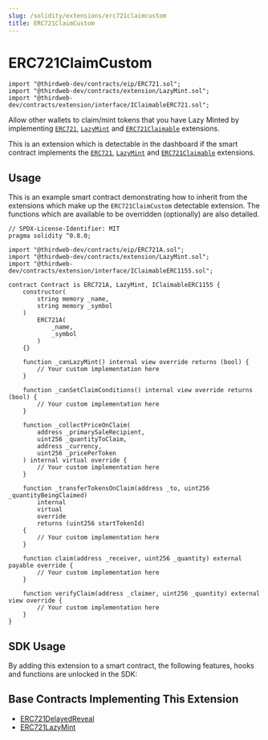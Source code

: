 ```yaml
---
slug: /solidity/extensions/erc721claimcustom
title: ERC721ClaimCustom
---
```



# ERC721ClaimCustom

```solidity
import "@thirdweb-dev/contracts/eip/ERC721.sol";
import "@thirdweb-dev/contracts/extension/LazyMint.sol";
import "@thirdweb-dev/contracts/extension/interface/IClaimableERC721.sol";
```

Allow other wallets to claim/mint tokens that you have Lazy Minted by 
implementing [`ERC721`](/solidity/extensions/erc721), [`LazyMint`](/solidity/extensions/lazymint) and [`ERC721Claimable`](/solidity/extensions/erc721claimable) extensions.

This is an extension which is detectable in the dashboard if the smart contract implements the 
[`ERC721`](/solidity/extensions/erc721), [`LazyMint`](/solidity/extensions/lazymint) and [`ERC721Claimable`](/solidity/extensions/erc721claimable) extensions.


<div className="row">

<div style={{ paddingLeft: 12, paddingBottom: 12 }}>

<ViewContractCodeButton
  link="https://github.com/thirdweb-dev/contracts/blob/main/contracts/eip/ERC721A.sol"
  name="ERC721"
  text="ERC721"
/>

</div>

<div style={{ paddingLeft: 12, paddingBottom: 12 }}>

<ViewContractCodeButton
  link="https://github.com/thirdweb-dev/contracts/blob/main/contracts/extension/LazyMint.sol"
  name="LazyMint"
  text="LazyMint"
/>

</div>

<div style={{ paddingLeft: 12, paddingBottom: 12 }}>

<ViewContractCodeButton
  link="https://github.com/thirdweb-dev/contracts/blob/main/contracts/extension/interface/IClaimableERC721.sol"
  name="ERC721Claimable"
  text="IClaimableERC721"
/>

</div>

</div>

## Usage

This is an example smart contract demonstrating how to inherit from the extensions which make up the `ERC721ClaimCustom` detectable extension. 
The functions which are available to be overridden (optionally) are also detailed.

```solidity
// SPDX-License-Identifier: MIT
pragma solidity ^0.8.0;

import "@thirdweb-dev/contracts/eip/ERC721A.sol";
import "@thirdweb-dev/contracts/extension/LazyMint.sol";
import "@thirdweb-dev/contracts/extension/interface/IClaimableERC1155.sol";

contract Contract is ERC721A, LazyMint, IClaimableERC1155 {
    constructor(
        string memory _name,
        string memory _symbol
    )
        ERC721A(
            _name,
            _symbol
        )
    {}

    function _canLazyMint() internal view override returns (bool) {
        // Your custom implementation here
    }

    function _canSetClaimConditions() internal view override returns (bool) {
        // Your custom implementation here
    }

    function _collectPriceOnClaim(
        address _primarySaleRecipient,
        uint256 _quantityToClaim,
        address _currency,
        uint256 _pricePerToken
    ) internal virtual override {
        // Your custom implementation here
    }

    function _transferTokensOnClaim(address _to, uint256 _quantityBeingClaimed)
        internal
        virtual
        override
        returns (uint256 startTokenId)
    {
        // Your custom implementation here
    }
    
    function claim(address _receiver, uint256 _quantity) external payable override {
        // Your custom implementation here
    }

    function verifyClaim(address _claimer, uint256 _quantity) external view override {
        // Your custom implementation here
    }
}
```

## SDK Usage

By adding this extension to a smart contract, the following features, hooks and functions are unlocked in the SDK:

<div className="row" style={{ marginBottom: 12 }}>
  <div className="col col--3" style={{ padding: 8 }}>
    <QuickstartCard
      name="React"
      link="/react/react.useclaimnft"
      image="/assets/languages/react.png"
    />
  </div>
  <div className="col col--3" style={{ padding: 8 }}>
    <QuickstartCard
      name="TypeScript"
      link="/typescript/sdk.erc721claimconditions"
      image="/assets/languages/typescript.png"
    />
  </div>
  <div className="col col--3" style={{ padding: 8 }}>
    <QuickstartCard
      name="Python"
      link="/python/python.erc721claimconditions"
      image="/assets/languages/python.png"
    />
  </div>
  <div className="col col--3" style={{ padding: 8 }}>
    <QuickstartCard
      name="Unity"
      link="/unity/erc721claimconditions"
      image="/assets/languages/unity.webp"
    />
  </div>
</div>

## Base Contracts Implementing This Extension

- [ERC721DelayedReveal](/solidity/base-contract/erc721delayedreveal)
- [ERC721LazyMint](/solidity/base-contracts/erc721lazymint)